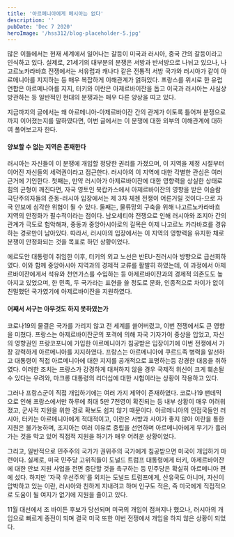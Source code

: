 ```yaml
---
title: '아르메니아에게 메시아는 없다'
description: ''
pubDate: 'Dec 7 2020'
heroImage: '/hss312/blog-placeholder-5.jpg'
---
```


많은 이들에서는 현재 세계에서 일어나는 갈등이 미국과 러시아, 중국 간의 갈등이라고 인식하고 있다.
실제로, 21세기의 대부분의 분쟁은 서방과 반서방으로 나뉘고 있으나, 나고르노카라바흐 전쟁에서는 서유럽과 캐나다 같은 전통적 서방 국가와 러시아가 같이 아르메니아를 지지하는 등 매우 복잡하게 이해관계가 얽혀있다.
프랑스를 위시로 한 유럽 연합은 아르메나아를 지지, 터키와 이란은 아제르바이잔을 돕고 이국과 러시아는 사실상 방관하는 등 일반적인 현대의 분쟁과는 매우 다른 양상을 띠고 있다.

지금까지의 글에서는 왜 아르메니아-아제르바이잔 간의 관계가 이토록 틀어져 분쟁으로까지 이어졌는지를 말하였다면, 이번 글에서는 이 분쟁에 대한 외부의 이해관계에 대하여 풀어보고자 한다.

<h4>양보할 수 없는 지역은 존재한다</h4>

러시아는 자신들이 이 분쟁에 개입할 정당한 권리를 가졌으며, 이 지역을 제정 시절부터 이어진 자신들의 세력권이라고 접근한다.
러시아의 이 지역에 대한 각별한 관심은 여러 근거에 기인한다.
첫째는, 만약 러시아가 아제르바이잔에 대한 영향력을 상실한 상태로 힘의 균형이 깨진다면, 자국 영토인 북캅카스에서 아제르바이잔의 영향을 받은
이슬람 극단주의자들의 준동-러시아 입장에서는 제 3차 체첸 전쟁이 어른거릴 것이다-으로 자국 안보에 심각한 위협이 될 수 있다.
둘째는, 물류망의 구축을 위해 나고르노카라바흐 지역의 안정화가 필수적이라는 점이다.
남오세티야 전쟁으로 인해 러시아와 조지아 간의 관계가 극도로 험악해져, 중동과 중앙아시아로의 길목은 이제 나고르노 카라바흐를 경유하는 경로만이 남아있다.
따라서, 러시아의 입장에서는 이 지역의 영향력을 유지한 채로 분쟁이 안정화되는 것을 목표로 하던 상황이었다.

에르도안 대통령이 취임한 이후, 터키의 외교 노선은 반EU-친러시아 방향으로 급선회하였다.
이와 함께 중앙아시아 지역과의 경제적 교류를 활발히 하였는데, 이 과정에서 아제르바이잔에게서 석유와 천연가스를 수입하는 등 아제르바이잔과의 경제적 의존도도 높아지고 있었으며,
한 민족, 두 국가라는 표현을 쓸 정도로 문화, 인종적으로 차이가 없이 친밀했던 국가였기에 아제르바이잔을 지원하였다.

<h4>어째서 서구는 아무것도 하지 못하였는가</h4>

코로나19의 물결은 국가를 가리지 않고 전 세계를 쓸어버렸고, 이번 전쟁에서도 큰 영향을 미쳤다.
프랑스는 아제르바이잔군의 포격에 의해 자국 기자가이 중상을 입었고, 자신의 영향권인 프랑코포니에 가입한 아르메니아가 침공받은 입장이기에 이번 전쟁에서 가장 강력하게 아르메니아를 지지하였다. 
프랑스는 아르메니아에 쿠르드족 병력을 알선하고 대통령이 직접 아르메니아에 대한 지지를 공개적으로 표명하는등 강경한 대응을 취하였다.
이러한 조치는 프랑스가 강경하게 대처하지 않을 경우 국제적 위신이 크게 훼손될 수 있다는 우려와, 마크롱 대통령의 리더십에 대한 시험이라는 상황이 작용하고 있다.

그러나 프랑스군이 직접 개입하기에는 여러 가지 제약이 존재하였다.
코로나19 팬데믹으로 인해 프랑스에서만 하루에 최대 5만 7천영이 확진되는 등 내부 상황이 매우 어려워졌고, 군사적 지원을 위한 경로 확보도 쉽지 않기 때문이다.
아르메니아의 인접국들인 러시아, 터키는 아르메니아에게 적대적이고, 이란은 서방과 사이가 좋지 않아 이란을 통한 지원은 불가눙하며, 조지아는 여러 이유로 중립을 선언하며 아르메니아에게 무기가 흘러가는 것을 막고 있어 직접적 지원을 하기가 매우 어려운 상황이었다.

그리고, 일반적으로 민주주의 국가가 권위주의 국가에게 침공받으면 미국이 개입하기 마련이다.
실제로, 미국 민주당 고위직들이 도널드 트럼프 대통령에게 터키, 아제르바이잔에 대한 안보 지원 사업을 전면 중단할 것을 촉구하는 등 민주당은 확실히 아르메니아 편에 섰다.
하지만 '자국 우선주의'를 외치는 도널드 트럼프에게, 산유국도 아니며, 자신이 압박하고 있는 이란, 러시아와 친하게 지내려고 하며 인구도 적은, 즉 미국에게 직접적으로 도움이 될 여지가 없기에 지원을 줄이고 있다.

11월 대선에서 조 바이든 후보가 당선되며 미국의 개입이 점쳐지나 했으나, 러시아의 개입으로 빠르게 종전이 되며 결국 미국 또한 이번 전쟁에서 개입을 하지 않은 상황이 되었다.

